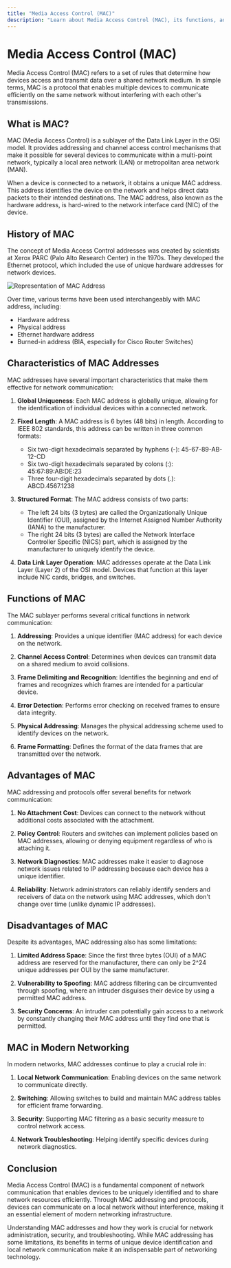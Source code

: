 ```yaml
---
title: "Media Access Control (MAC)"
description: "Learn about Media Access Control (MAC), its functions, addressing, and importance in network communication"
---
```


# Media Access Control (MAC)

Media Access Control (MAC) refers to a set of rules that determine how devices access and transmit data over a shared network medium. In simple terms, MAC is a protocol that enables multiple devices to communicate efficiently on the same network without interfering with each other's transmissions.

## What is MAC?

MAC (Media Access Control) is a sublayer of the Data Link Layer in the OSI model. It provides addressing and channel access control mechanisms that make it possible for several devices to communicate within a multi-point network, typically a local area network (LAN) or metropolitan area network (MAN).

When a device is connected to a network, it obtains a unique MAC address. This address identifies the device on the network and helps direct data packets to their intended destinations. The MAC address, also known as the hardware address, is hard-wired to the network interface card (NIC) of the device.

## History of MAC

The concept of Media Access Control addresses was created by scientists at Xerox PARC (Palo Alto Research Center) in the 1970s. They developed the Ethernet protocol, which included the use of unique hardware addresses for network devices.

<img className="max-w-xl mx-auto" src="/images/mac-representation.jpg" alt="Representation of MAC Address" />

Over time, various terms have been used interchangeably with MAC address, including:
- Hardware address
- Physical address
- Ethernet hardware address
- Burned-in address (BIA, especially for Cisco Router Switches)

## Characteristics of MAC Addresses

MAC addresses have several important characteristics that make them effective for network communication:

1. **Global Uniqueness**: Each MAC address is globally unique, allowing for the identification of individual devices within a connected network.

2. **Fixed Length**: A MAC address is 6 bytes (48 bits) in length. According to IEEE 802 standards, this address can be written in three common formats:
   - Six two-digit hexadecimals separated by hyphens (-): 45-67-89-AB-12-CD
   - Six two-digit hexadecimals separated by colons (:): 45:67:89:AB:DE:23
   - Three four-digit hexadecimals separated by dots (.): ABCD.4567.1238

3. **Structured Format**: The MAC address consists of two parts:
   - The left 24 bits (3 bytes) are called the Organizationally Unique Identifier (OUI), assigned by the Internet Assigned Number Authority (IANA) to the manufacturer.
   - The right 24 bits (3 bytes) are called the Network Interface Controller Specific (NICS) part, which is assigned by the manufacturer to uniquely identify the device.

4. **Data Link Layer Operation**: MAC addresses operate at the Data Link Layer (Layer 2) of the OSI model. Devices that function at this layer include NIC cards, bridges, and switches.

## Functions of MAC

The MAC sublayer performs several critical functions in network communication:

1. **Addressing**: Provides a unique identifier (MAC address) for each device on the network.

2. **Channel Access Control**: Determines when devices can transmit data on a shared medium to avoid collisions.

3. **Frame Delimiting and Recognition**: Identifies the beginning and end of frames and recognizes which frames are intended for a particular device.

4. **Error Detection**: Performs error checking on received frames to ensure data integrity.

5. **Physical Addressing**: Manages the physical addressing scheme used to identify devices on the network.

6. **Frame Formatting**: Defines the format of the data frames that are transmitted over the network.

## Advantages of MAC

MAC addressing and protocols offer several benefits for network communication:

1. **No Attachment Cost**: Devices can connect to the network without additional costs associated with the attachment.

2. **Policy Control**: Routers and switches can implement policies based on MAC addresses, allowing or denying equipment regardless of who is attaching it.

3. **Network Diagnostics**: MAC addresses make it easier to diagnose network issues related to IP addressing because each device has a unique identifier.

4. **Reliability**: Network administrators can reliably identify senders and receivers of data on the network using MAC addresses, which don't change over time (unlike dynamic IP addresses).

## Disadvantages of MAC

Despite its advantages, MAC addressing also has some limitations:

1. **Limited Address Space**: Since the first three bytes (OUI) of a MAC address are reserved for the manufacturer, there can only be 2^24 unique addresses per OUI by the same manufacturer.

2. **Vulnerability to Spoofing**: MAC address filtering can be circumvented through spoofing, where an intruder disguises their device by using a permitted MAC address.

3. **Security Concerns**: An intruder can potentially gain access to a network by constantly changing their MAC address until they find one that is permitted.

## MAC in Modern Networking

In modern networks, MAC addresses continue to play a crucial role in:

1. **Local Network Communication**: Enabling devices on the same network to communicate directly.

2. **Switching**: Allowing switches to build and maintain MAC address tables for efficient frame forwarding.

3. **Security**: Supporting MAC filtering as a basic security measure to control network access.

4. **Network Troubleshooting**: Helping identify specific devices during network diagnostics.

## Conclusion

Media Access Control (MAC) is a fundamental component of network communication that enables devices to be uniquely identified and to share network resources efficiently. Through MAC addressing and protocols, devices can communicate on a local network without interference, making it an essential element of modern networking infrastructure.

Understanding MAC addresses and how they work is crucial for network administration, security, and troubleshooting. While MAC addressing has some limitations, its benefits in terms of unique device identification and local network communication make it an indispensable part of networking technology.
